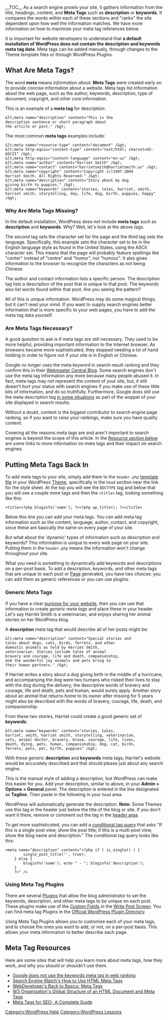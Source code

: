 {{Languages|
{{en|Meta Tags in WordPress}}
{{ja|Meta Tags in WordPress}}
{{ko|Meta Tags in WordPress}}
{{ru|Тег Meta в WordPress}}
}}
__TOC__
As a search engine prowls your site, it gathers information from the title, headings, content, and '''Meta Tags''' such as '''description''' or '''keywords'''. It compares the words within each of these sections and "ranks" the site dependent upon how well the information matches.  We have more information on how to maximize your meta tag references below.  

It is important for website developers to understand that '''a default installation of WordPress does not contain the description and keywords meta tag data'''.  Meta tags can be added manually, through changes to the Theme template files or through WordPress Plugins. 

==What Are Meta Tags?==

The word '''meta''' means ''information about''. '''Meta Tags''' were created early on to provide concise information about a website. Meta tags list information about the web page, such as the author, keywords, description, type of document, copyright, and other core information.

This is an example of a '''meta tag''' for description:

<pre>&lt;meta name="description" content="This is the 
description sentence or short paragraph about 
the article or post." /&gt;</pre>

The most common '''meta tags''' examples include:

<pre>&lt;meta name="resource-type" content="document" /&gt;
&lt;meta http-equiv="content-type" content="text/html; charset=US-ASCII" /&gt;
&lt;meta http-equiv="content-language" content="en-us" /&gt;
&lt;meta name="author" content="Harriet Smith" /&gt;
&lt;meta name="contact" content="harrietsmith@harrietsmith.us" /&gt;
&lt;meta name="copyright" content="Copyright (c)1997-2004 
Harriet Smith. All Rights Reserved." /&gt;
&lt;meta name="description" content="Story about my dog 
giving birth to puppies." /&gt;
&lt;meta name="keywords" content="stories, tales, harriet, smith, 
harriet smith, storytelling, day, life, dog, birth, puppies, happy" /&gt;</pre>

===Why Are Meta Tags Missing?===

In the default installation, WordPress does not include '''meta tags''' such as '''description''' and '''keywords'''.  Why?  Well, let's look at the above tags.

The second tag sets the character set for the page and the third tag sets the language. Specifically, this example sets the character set to be in the English language style as found in the United States, using the ASCII character set.  This means that the page will probably feature spellings like "center" instead of "centre" and "humor", not "humour".  It also gives information to the browser to recognize the characters as not being Chinese.

The author and contact information lists a specific person.  The description tag lists a description of the post that is unique to that post.  The keywords also list words found within that post.  Are you seeing the pattern?

All of this is unique information.  WordPress may do some magical things, but it can't read your mind.  If you want to supply search engines better information that is more specific to your web pages, you have to add the meta tag data yourself.

===Are Meta Tags Necessary?===

A good question to ask is if meta tags are ''still'' necessary.  They used to be more helpful, providing important information to the Internet browser. As browsers became more sophisticated, they stopped needing a lot of hand holding in order to figure out if your site is in English or Chinese.

Google no longer uses the meta keyword in search result ranking and they confirm this in their [http://googlewebmastercentral.blogspot.com/2009/09/google-does-not-use-keywords-meta-tag.html Webmaster Central Blog]. Some search engines don't use the meta tag information any more because many people abused it. In fact, meta tags may not represent the content of your site, but, it still doesn't hurt your status with search engines if you make use of these little bits of information, and do so truthfully. Furthermore, Google does still use the meta description tag [https://support.google.com/webmasters/bin/answer.py?hl=en&answer=79812 in some situations] as part of the snippet of your site displayed in search results.

Without a doubt, content is the biggest contributor to search engine page ranking, so if you want to raise your rankings, make sure you have quality content.

Covering all the reasons meta tags are and aren't important to search engines is beyond the scope of this article. In the [[#Meta Tag Resources|Resource section below]] are some links to more information on meta tags and their impact on search engines.

==Putting Meta Tags Back In==

To add meta tags to your site, simply add them to the <tt>header.php</tt> [[Templates|template file]] in your WordPress [[Using Themes|Theme]], specifically in the <tt>head</tt> section near the link for the style sheet.  At the top you will see the <tt>DOCTYPE</tt> tag and below that you will see a couple more tags and then the <tt>&lt;title&gt;</tt> tag, looking something like this:

 &lt;title&gt;&lt;?php bloginfo('name'); ?&gt;&lt;?php wp_title(); ?&gt;&lt;/title&gt;

Below this line you can add your meta tags.  You can add meta tag information such as the content, language, author, contact, and copyright, since these are basically the same on every page of your site.

But what about the 'dynamic' types of information such as description and keywords?  This information is unique to every web page on your site.  Putting them in the <tt>header.php</tt> means the information won't change throughout your site.

What you need is something to dynamically add keywords and descriptions on a per-post basis.  To add a description, keywords, and other meta tags that are unique to each post or [[Pages|Page]] generated, you have two choices:  you can add them as generic references or you can use plugins.

===Generic Meta Tags===

If you have a clear [[First_Steps_With_WordPress#Planning_Session|purpose for your website]], then you can use that information to create ''generic meta tags'' and place these in your header.  Let's say Harriet Smith is a veterinarian, and enjoys sharing her animal stories on her WordPress blog.

A '''description''' meta tag that would describe all of her posts might be:

<pre>&lt;meta name="description" content="Special stories and 
tales about dogs, cats, birds, ferrets, and other 
domestic animals as told by Harriet Smith, 
veterinarian. Stories include tales of animal 
bravery and courage, life and death, companionship, 
and the wonderful joy animals and pets bring to 
their human partners." /&gt;</pre>

If Harriet writes a story about a dog giving birth in the middle of a hurricane, and accompanying the dog were two humans who risked their lives to stay with the dog during the delivery, the descriptive words of bravery and courage, life and death, pets and human, would surely apply.  Another story about an animal that returns home to its owner after missing for 5 years might also be described with the words of bravery, courage, life, death, and companionship.

From these two stories, Harriet could create a good generic set of '''keywords''':

<pre>&lt;meta name="keywords" content="stories, tales, 
harriet, smith, harriet smith, storytelling, veterinarian, 
vets, animal doctor, bravery, brave, courage, life, lives, 
death, dying, pets, human, companionship, dog, cat, birds, 
ferrets, pets, pet, birth, puppies" /&gt;</pre>

With these generic '''description''' and '''keywords''' meta tags, Harriet's website would be accurately described and that should please just about any search engine.

This is the manual style of adding a description, but WordPress can make this easier for you.  Add your description, similar to above, in your '''Admin > Options > General''' panel. The description is entered in the line designated as '''Tagline'''. Then paste in the following in your <tt>head</tt> area.

 <meta name="description" content="<?php bloginfo('description'); ?>" />

WordPress will automatically generate the description.  '''Note:''' Some Themes use this tag in the header just below the title of the blog or site.  If you don't want it there, remove or comment out the tag in the [[Designing Headers|header area]].

To get more sophisticated, you can add a [[Conditional Tags|conditional tag query]] that asks "If this is a single post view, show the post title; if this is a multi-post view, show the blog name and description." The conditional tag query looks like this:

<pre><meta name="description" content="<?php if ( is_single() ) {
        single_post_title('', true); 
    } else {
        bloginfo('name'); echo " - "; bloginfo('description');
    }
    ?>" /></pre>

===Using Meta Tag Plugins===

There are several [[Plugins]] that allow the blog administrator to set the keywords, description, and other meta tags to be unique on each post. These plugins make use of the [[Custom Fields]] in the [[Writing_Posts|Write Post Screen]].  You can find meta tag Plugins in the [https://wordpress.org/plugins/ Official WordPress Plugin Directory].

Using Meta Tag Plugins allows you to customize each of your meta tags, and to choose the ones you want to add, or not, on a per-post basis.  This allows your meta information to better describe each page.

==Meta Tag Resources==

Here are some sites that will help you learn more about meta tags, how they work, and why you should or shouldn't use them.

*[https://webmasters.googleblog.com/2009/09/google-does-not-use-keywords-meta-tag.html Google does not use the keywords meta tag in web ranking]
*[https://searchenginewatch.com/sew/how-to/2067564/how-to-use-html-meta-tags Search Engine Watch's How to Use HTML Meta Tags]
*[http://www.webdeveloper.com/html/html_metatags.html WebDeveloper's Back to Basics: Meta Tags]
*[https://www.w3.org/TR/REC-html40/struct/global.html#h-7.4.4 W3 Organization's Global Structure of an HTML Document and Meta Tags]
*[https://netotraffic.com/meta-tag-seo/  Meta Tags for SEO- A Complete Guide]

[[Category:WordPress Help]]
[[Category:WordPress Lessons]]